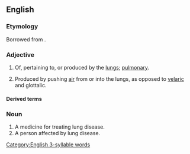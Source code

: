 ==English==

===Etymology===
Borrowed from .

===Adjective===
{{en-adj|-}}

# Of, pertaining to, or produced by the [[lungs]]; [[pulmonary]].
# {{lb|en|phonetics|phonology}} Produced by pushing [[air]] from or into the lungs, as opposed to [[velaric]] and glottalic.

====Derived terms====
===Noun===
{{en-noun}}

# A medicine for treating lung disease.
# A person affected by lung disease.

[[Category:English 3-syllable words]]